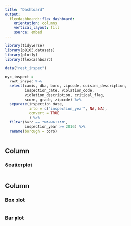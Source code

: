 ```yaml
---
title: "Dashboard"
output: 
  flexdashboard::flex_dashboard:
    orientation: columns
    vertical_layout: fill
    source: embed 
---
```


```r
library(tidyverse)
library(p8105.datasets)
library(plotly)
library(flexdashboard)
```

```r
data("rest_inspec")

nyc_inspect = 
  rest_inspec %>% 
  select(camis, dba, boro, zipcode, cuisine_description,
         inspection_date, violation_code,
         violation_description, critical_flag,
         score, grade, zipcode) %>% 
  separate(inspection_date, 
           into = c("inspection_year", NA, NA),
           convert = TRUE
           ) %>% 
  filter(boro == "MANHATTAN", 
         inspection_year >= 2016) %>% 
  rename(borough = boro)
  
```

Column {data-width=650}
-----------------------------------------------------------------------

### Scatterplot

```r

```

Column {data-width=350}
-----------------------------------------------------------------------

### Box plot

```r

```

### Bar plot

```r

```

